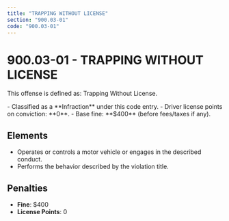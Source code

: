 ```yaml
---
title: "TRAPPING WITHOUT LICENSE"
section: "900.03-01"
code: "900.03-01"
---
```





# 900.03-01 - TRAPPING WITHOUT LICENSE

This offense is defined as: Trapping Without License.

<Aside type="tip" title="Charge Type: Infraction">
- Classified as a **Infraction** under this code entry.
- Driver license points on conviction: **0**.
- Base fine: **$400** (before fees/taxes if any).
</Aside>

## Elements
- Operates or controls a motor vehicle or engages in the described conduct.
- Performs the behavior described by the violation title.

## Penalties
- **Fine**: $400
- **License Points**: 0
